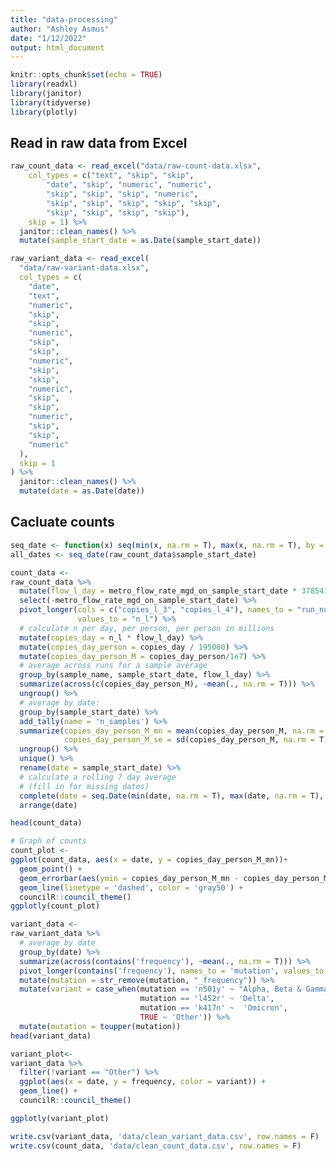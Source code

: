 ```yaml
---
title: "data-processing"
author: "Ashley Asmus"
date: "1/12/2022"
output: html_document
---
```


```r
knitr::opts_chunk$set(echo = TRUE)
library(readxl)
library(janitor)
library(tidyverse)
library(plotly)
```

## Read in raw data from Excel

```r
raw_count_data <- read_excel("data/raw-count-data.xlsx", 
    col_types = c("text", "skip", "skip", 
        "date", "skip", "numeric", "numeric", 
        "skip", "skip", "skip", "numeric", 
        "skip", "skip", "skip", "skip", "skip", 
        "skip", "skip", "skip", "skip"), 
    skip = 1) %>%
  janitor::clean_names() %>%
  mutate(sample_start_date = as.Date(sample_start_date))
```

```r
raw_variant_data <- read_excel(
  "data/raw-variant-data.xlsx",
  col_types = c(
    "date",
    "text",
    "numeric",
    "skip",
    "skip",
    "numeric",
    "skip",
    "skip",
    "numeric",
    "skip",
    "skip",
    "numeric",
    "skip",
    "skip",
    "numeric",
    "skip",
    "skip",
    "numeric"
  ),
  skip = 1
) %>%
  janitor::clean_names() %>%
  mutate(date = as.Date(date))
```

## Cacluate counts
```r
seq_date <- function(x) seq(min(x, na.rm = T), max(x, na.rm = T), by = "day")
all_dates <- seq_date(raw_count_data$sample_start_date)

count_data <-
raw_count_data %>%
  mutate(flow_l_day = metro_flow_rate_mgd_on_sample_start_date * 3785411.8) %>%
  select(-metro_flow_rate_mgd_on_sample_start_date) %>%
  pivot_longer(cols = c("copies_l_3", "copies_l_4"), names_to = "run_num", names_prefix = "copies_l_", 
               values_to = "n_l") %>%
  # calculate n per day, per person, per person in millions
  mutate(copies_day = n_l * flow_l_day) %>%
  mutate(copies_day_person = copies_day / 195000) %>%
  mutate(copies_day_person_M = copies_day_person/1e7) %>%
  # average across runs for a sample average
  group_by(sample_name, sample_start_date, flow_l_day) %>%
  summarize(across(c(copies_day_person_M), ~mean(., na.rm = T))) %>%
  ungroup() %>%
  # average by date: 
  group_by(sample_start_date) %>%
  add_tally(name = 'n_samples') %>%
  summarize(copies_day_person_M_mn = mean(copies_day_person_M, na.rm = T),
            copies_day_person_M_se = sd(copies_day_person_M, na.rm = T)/(n_samples)) %>%
  ungroup() %>%
  unique() %>%
  rename(date = sample_start_date) %>%
  # calculate a rolling 7 day average
  # (fill in for missing dates)
  complete(date = seq.Date(min(date, na.rm = T), max(date, na.rm = T), by="days")) %>%
  arrange(date)

head(count_data)
```


```r
# Graph of counts
count_plot <- 
ggplot(count_data, aes(x = date, y = copies_day_person_M_mn))+ 
  geom_point() + 
  geom_errorbar(aes(ymin = copies_day_person_M_mn - copies_day_person_M_se, ymax = copies_day_person_M_mn + copies_day_person_M_se)) + 
  geom_line(linetype = 'dashed', color = 'gray50') + 
  councilR::council_theme()
ggplotly(count_plot)
```


```r
variant_data <-
raw_variant_data %>%
  # average by date
  group_by(date) %>%
  summarize(across(contains('frequency'), ~mean(., na.rm = T))) %>%
  pivot_longer(contains('frequency'), names_to = 'mutation', values_to = 'frequency') %>%
  mutate(mutation = str_remove(mutation, "_frequency")) %>%
  mutate(variant = case_when(mutation == 'n501y' ~ "Alpha, Beta & Gamma", 
                             mutation == 'l452r' ~ 'Delta',
                             mutation == 'k417n' ~  'Omicron', 
                             TRUE ~ 'Other')) %>%
  mutate(mutation = toupper(mutation))
head(variant_data)
```


```r
variant_plot<-
variant_data %>%
  filter(!variant == "Other") %>%
  ggplot(aes(x = date, y = frequency, color = variant)) + 
  geom_line() + 
  councilR::council_theme()

ggplotly(variant_plot)  
```


```r
write.csv(variant_data, 'data/clean_variant_data.csv', row.names = F)
write.csv(count_data, 'data/clean_count_data.csv', row.names = F)
```